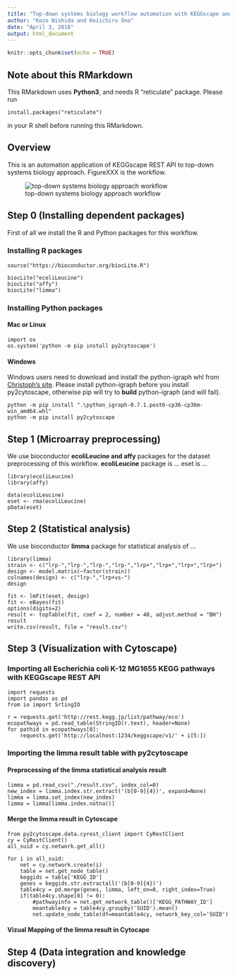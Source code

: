 ```yaml
---
title: "Top-down systems biology workflow automation with KEGGscape and py2cytoscape"
author: "Kozo Nishida and Keiichiro Ono"
date: "April 3, 2018"
output: html_document
---
```


```r
knitr::opts_chunk$set(echo = TRUE)
```

## Note about this RMarkdown
This RMarkdown uses **Python3**, and needs R "reticulate" package.
Please run
```
install.packages("reticulate")
```
in your R shell before running this RMarkdown.

## Overview

This is an automation application of KEGGscape REST API to top-down systems biology approach.
FigureXXX is the workflow.

![top-down systems biology approach workflow](figures/fig1.png)

## Step 0 (Installing dependent packages)
First of all we install the R and Python packages for this workflow.

### Installing R packages

```
source("https://bioconductor.org/biocLite.R")

biocLite("ecoliLeucine")
biocLite("affy")
biocLite("limma")
```

### Installing Python packages

#### Mac or Linux

```
import os
os.system('python -m pip install py2cytoscape')
```

#### Windows

Windows users need to download and install the python-igraph whl from [Christoph’s site](http://www.lfd.uci.edu/~gohlke/pythonlibs/#python-igraph).
Please install python-igraph before you install py2cytoscape, otherwise pip will try to **build** python-igraph (and will fail). 

```
python -m pip install ".\python_igraph-0.7.1.post6-cp36-cp36m-win_amd64.whl"
python -m pip install py2cytoscape
```

## Step 1 (Microarray preprocessing)
We use bioconductor **ecoliLeucine and affy** packages for the dataset preprocessing of this workflow.
**ecoliLeucine** package is ...
eset is ...

```
library(ecoliLeucine)
library(affy)

data(ecoliLeucine)
eset <- rma(ecoliLeucine)
pData(eset)
```

## Step 2 (Statistical analysis)

We use bioconductor **limma** package for statistical analysis of ...

```
library(limma)
strain <- c("lrp-","lrp-","lrp-","lrp-","lrp+","lrp+","lrp+","lrp+")
design <- model.matrix(~factor(strain))
colnames(design) <- c("lrp-","lrp+vs-")
design

fit <- lmFit(eset, design)
fit <- eBayes(fit)
options(digits=2)
result <- topTable(fit, coef = 2, number = 40, adjust.method = "BH")
result
write.csv(result, file = "result.csv")
```

## Step 3 (Visualization with Cytoscape)

### Importing all Escherichia coli K-12 MG1655 KEGG pathways with KEGGscape REST API

```
import requests
import pandas as pd
from io import SrtingIO

r = requests.get('http://rest.kegg.jp/list/pathway/eco')
ecopathways = pd.read_table(StringIO(r.text), header=None)
for pathid in ecopathways[0]:
    requests.get('http://localhost:1234/keggscape/v1/' + i[5:])
```

### Importing the limma result table with py2cytoscape

#### Preprocessing of the limma statistical analysis result

```
limma = pd.read_csv("./result.csv", index_col=0)
new_index = limma.index.str.extract('(b[0-9]{4})', expand=None)
limma = limma.set_index(new_index)
limma = limma[limma.index.notna()]
```

#### Merge the limma result in Cytoscape

```
from py2cytoscape.data.cyrest_client import CyRestClient
cy = CyRestClient()
all_suid = cy.network.get_all()

for i in all_suid:
    net = cy.network.create(i)
    table = net.get_node_table()
    keggids = table['KEGG_ID']
    genes = keggids.str.extractall('(b[0-9]{4})')
    table4cy = pd.merge(genes, limma, left_on=0, right_index=True)
    if(table4cy.shape[0] != 0):
        #pathwayinfo = net.get_network_table()['KEGG_PATHWAY_ID']
        meantable4cy = table4cy.groupby('SUID').mean()
        net.update_node_table(df=meantable4cy, network_key_col='SUID')

```

#### Vizual Mapping of the limma result in Cytocape


## Step 4 (Data integration and knowledge discovery)
